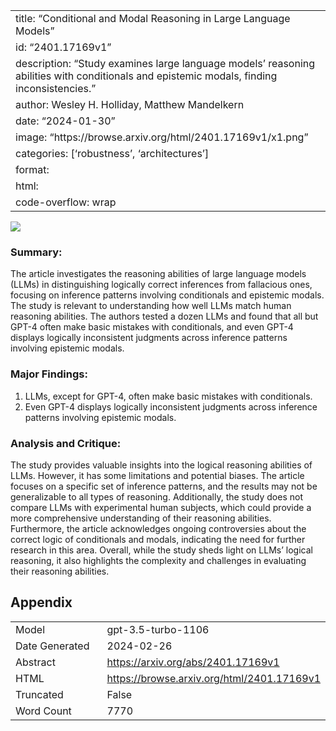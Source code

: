 
---
title: "Conditional and Modal Reasoning in Large Language Models"
id: "2401.17169v1"
description: "Study examines large language models' reasoning abilities with conditionals and epistemic modals, finding inconsistencies."
author: Wesley H. Holliday, Matthew Mandelkern
date: "2024-01-30"
image: "https://browse.arxiv.org/html/2401.17169v1/x1.png"
categories: ['robustness', 'architectures']
format:
  html:
    code-overflow: wrap
---

![](https://browse.arxiv.org/html/2401.17169v1/x1.png)

### Summary:
The article investigates the reasoning abilities of large language models (LLMs) in distinguishing logically correct inferences from fallacious ones, focusing on inference patterns involving conditionals and epistemic modals. The study is relevant to understanding how well LLMs match human reasoning abilities. The authors tested a dozen LLMs and found that all but GPT-4 often make basic mistakes with conditionals, and even GPT-4 displays logically inconsistent judgments across inference patterns involving epistemic modals.

### Major Findings:
1. LLMs, except for GPT-4, often make basic mistakes with conditionals.
2. Even GPT-4 displays logically inconsistent judgments across inference patterns involving epistemic modals.

### Analysis and Critique:
The study provides valuable insights into the logical reasoning abilities of LLMs. However, it has some limitations and potential biases. The article focuses on a specific set of inference patterns, and the results may not be generalizable to all types of reasoning. Additionally, the study does not compare LLMs with experimental human subjects, which could provide a more comprehensive understanding of their reasoning abilities. Furthermore, the article acknowledges ongoing controversies about the correct logic of conditionals and modals, indicating the need for further research in this area. Overall, while the study sheds light on LLMs' logical reasoning, it also highlights the complexity and challenges in evaluating their reasoning abilities.

## Appendix

|          |          |
|----------|----------|
| Model     | gpt-3.5-turbo-1106       |
| Date Generated     | 2024-02-26       |
| Abstract | [https://arxiv.org/abs/2401.17169v1](https://arxiv.org/abs/2401.17169v1)        |
| HTML     | [https://browse.arxiv.org/html/2401.17169v1](https://browse.arxiv.org/html/2401.17169v1)       |
| Truncated       | False       |
| Word Count       | 7770       |